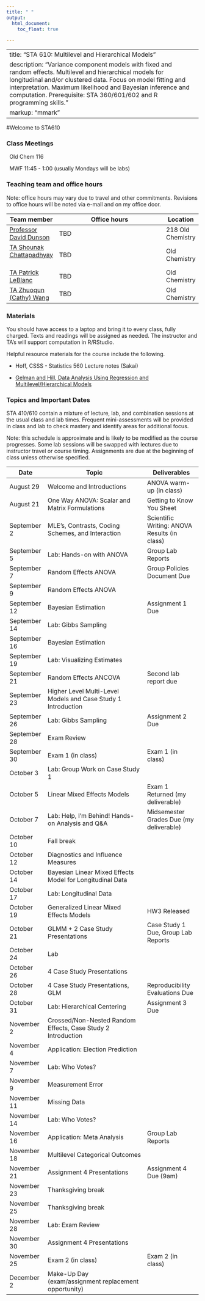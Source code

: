 ```yaml
---
title: " "
output: 
  html_document:
    toc_float: true
  
---
```


---
title: "STA 610: Multilevel and Hierarchical Models"
description: "Variance component models with fixed and random effects. Multilevel and hierarchical models for longitudinal and/or clustered data. Focus on model fitting and interpretation. Maximum likelihood and Bayesian inference and computation. Prerequisite: STA 360/601/602 and R programming skills."
markup: "mmark"
---



#Welcome to STA610

### Class Meetings

<font color="#6CA0DC"><i class="fas fa-university fa-lg"></i></font> &nbsp; Old Chem 116

<font color="#6CA0DC"><i class="fas fa-calendar-alt fa-lg"></i></font> &nbsp; MWF 11:45 - 1:00 (usually Mondays will be labs)


### Teaching team and office hours 


Note: office hours may vary due to travel and other commitments. Revisions to office hours will be noted via e-mail and on my office door. 

| Team member | Office hours | Location |
| ----------  | -------------------------------------         | ---- |
| [Professor David Dunson](https://stat.duke.edu/people/amy-h-herring)  <a href="mailto:dunson@duke.edu" title="email"><i class="fa fa-envelope"></i></a> &nbsp;  | TBD | 218 Old Chemistry |
 [TA Shounak Chattapadhyay](https://stat.duke.edu/people/xu-chen)  <a href="mailto:shounak.chattopadhyay@duke.edu, " title="email"><i class="fa fa-envelope"></i></a> &nbsp;  | TBD | Old Chemistry
 [TA Patrick LeBlanc](https://stat.duke.edu/people/isaac-lavine)  <a href="mailto:patrick.leblanc@duke.edu" title="email"><i class="fa fa-envelope"></i></a> &nbsp; | TBD | Old Chemistry
 [TA Zhuoqun (Cathy) Wang ](https://stat.duke.edu/people/xu-chen)  <a href="mailto:zhuoqun.wang@duke.edu" title="email"><i class="fa fa-envelope"></i></a> &nbsp;  | TBD | Old Chemistry
                  


### Materials

You should have access to a laptop and bring it to every class, fully charged. Texts and readings will be assigned as needed. The instructor and TA's will support computation in R/RStudio. 

Helpful resource materials for the course include the following.

- Hoff, CSSS - Statistics 560 Lecture notes (Sakai)

- [Gelman and Hill, Data Analysis Using Regression and Multilevel/Hierarchical Models](https://www.amazon.com/Analysis-Regression-Multilevel-Hierarchical-Models/dp/052168689X)


### Topics and Important Dates

STA 410/610 contain a mixture of lecture, lab, and combination sessions at the usual class and lab times. Frequent mini-assessments will be provided in class and lab to check mastery and identify areas for additional focus.

Note: this schedule is approximate and is likely to be modified as the course progresses. Some lab sessions will be swapped with lectures due to instructor travel or course timing. Assignments are due at the beginning of class unless otherwise specified. 



|Date           |Topic                      |Deliverables     |
| ----------    | ---------------------------         | --------------- |
| August 29     | Welcome and Introductions        | ANOVA warm-up (in class)        |
| August 21     | One Way ANOVA: Scalar and Matrix Formulations    |   Getting to Know You Sheet              |
| September 2     |  MLE's, Contrasts, Coding Schemes, and Interaction      |    Scientific Writing: ANOVA Results (in class)     |
| September 5    |  Lab: Hands-on with ANOVA     |  Group Lab Reports      |
| September 7   | Random Effects ANOVA | Group Policies Document Due |
| September 9   | Random Effects ANOVA|  |
| September 12  | Bayesian Estimation | Assignment 1 Due  |
| September 14  | Lab: Gibbs Sampling  |    |
| September 16  |Bayesian Estimation |  |
| September 19  | Lab: Visualizing Estimates |    |
| September 21  | Random Effects ANCOVA | Second lab report due  |
| September 23  | Higher Level Multi-Level Models and Case Study 1 Introduction |   |
| September 26  | Lab: Gibbs Sampling | Assignment 2 Due  |
| September 28  | Exam Review |  |
| September 30  | Exam 1 (in class)  | Exam 1 (in class) |
| October 3  |  Lab: Group Work on Case Study 1        |   |
| October 5     | Linear Mixed Effects Models | Exam 1 Returned (my deliverable)  | 
| October 7     | Lab: Help, I'm Behind! Hands-on Analysis and Q&A | Midsemester Grades Due (my deliverable)  |
| October 10    | Fall break  |  |
| October 12    |  Diagnostics and Influence Measures |  |
| October 14    | Bayesian Linear Mixed Effects Model for Longitudinal Data |   |
| October 17    | Lab: Longitudinal Data |   |
| October 19    | Generalized Linear Mixed Effects Models | HW3 Released |
| October 21    | GLMM + 2 Case Study Presentations |  Case Study 1 Due, Group Lab Reports |
| October 24    | Lab |   | 
| October 26    | 4 Case Study Presentations |  |
| October 28    | 4 Case Study Presentations, GLM  | Reproducibility Evaluations Due  | 
| October 31    | Lab: Hierarchical Centering | Assignment 3 Due  | 
| November 2    | Crossed/Non-Nested Random Effects, Case Study 2 Introduction  |    |
| November 4    | Application: Election Prediction |  |
| November 7    | Lab: Who Votes? |   | 
| November 9    | Measurement Error |  |
| November 11    | Missing Data  |  |
| November 14   | Lab: Who Votes? |   |
| November 16   | Application: Meta Analysis | Group Lab Reports |
| November 18   | Multilevel Categorical Outcomes |  |
| November 21   | Assignment 4 Presentations | Assignment 4 Due (9am)  |
| November 23   | Thanksgiving break |
| November 25   | Thanksgiving break |
| November 28   | Lab: Exam Review |  | 
| November 30   | Assignment 4 Presentations |  |
| November 25   | Exam 2 (in class) | Exam 2 (in class) |
| December 2    | Make-Up Day (exam/assignment replacement opportunity) |  |


